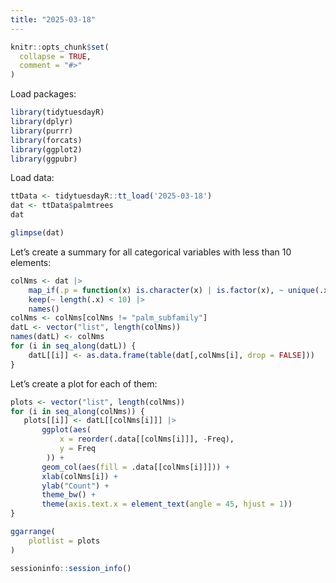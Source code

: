 ```yaml
---
title: "2025-03-18"
---
```


```r
knitr::opts_chunk$set(
  collapse = TRUE,
  comment = "#>"
)
```

Load packages:

```r
library(tidytuesdayR)
library(dplyr)
library(purrr)
library(forcats)
library(ggplot2)
library(ggpubr)
```

Load data:

```r
ttData <- tidytuesdayR::tt_load('2025-03-18')
dat <- ttData$palmtrees
dat
```

```r
glimpse(dat)
```

Let's create a summary for all categorical variables with less than 10 elements:

```r
colNms <- dat |> 
    map_if(.p = function(x) is.character(x) | is.factor(x), ~ unique(.x)) |> 
    keep(~ length(.x) < 10) |> 
    names()
colNms <- colNms[colNms != "palm_subfamily"]
datL <- vector("list", length(colNms))
names(datL) <- colNms
for (i in seq_along(datL)) {
    datL[[i]] <- as.data.frame(table(dat[,colNms[i], drop = FALSE]))
}
```

Let's create a plot for each of them:

```r
plots <- vector("list", length(colNms))
for (i in seq_along(colNms)) {
   plots[[i]] <- datL[[colNms[i]]] |> 
       ggplot(aes(
           x = reorder(.data[[colNms[i]]], -Freq),
           y = Freq
        )) +
       geom_col(aes(fill = .data[[colNms[i]]])) +
       xlab(colNms[i]) +
       ylab("Count") +
       theme_bw() +
       theme(axis.text.x = element_text(angle = 45, hjust = 1))
}
```


```r
ggarrange(
    plotlist = plots
)
```

```r
sessioninfo::session_info()
```
